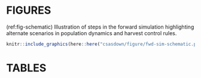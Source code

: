 # FIGURES  

(ref:fig-schematic) Illustration of steps in the forward simulation highlighting alternate scenarios in population dynamics and harvest control rules.
```r
knitr::include_graphics(here::here("csasdown/figure/fwd-sim-schematic.png"))
```

\clearpage

# TABLES  
